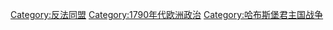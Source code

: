 [[Category:反法同盟|Category:反法同盟]]
[[Category:1790年代欧洲政治|Category:1790年代欧洲政治]]
[[Category:哈布斯堡君主国战争|Category:哈布斯堡君主国战争]]